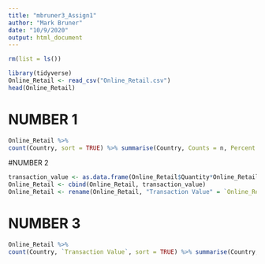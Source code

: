 ```yaml
---
title: "mbruner3_Assign1"
author: "Mark Bruner"
date: "10/9/2020"
output: html_document
---
```

```r
rm(list = ls())
```

```r
library(tidyverse)
Online_Retail <- read_csv("Online_Retail.csv")
head(Online_Retail)
```
# NUMBER 1
```r
Online_Retail %>%
count(Country, sort = TRUE) %>% summarise(Country, Counts = n, Percent = n/sum(n)*100) %>% head(4)

```
#NUMBER 2
```r
transaction_value <- as.data.frame(Online_Retail$Quantity*Online_Retail$UnitPrice)
Online_Retail <- cbind(Online_Retail, transaction_value) 
Online_Retail <- rename(Online_Retail, "Transaction Value" = `Online_Retail$Quantity * Online_Retail$UnitPrice`)
```
# NUMBER 3
```r
Online_Retail %>%
count(Country, `Transaction Value`, sort = TRUE) %>% summarise(Country, `Transaction Value` *n)
```

